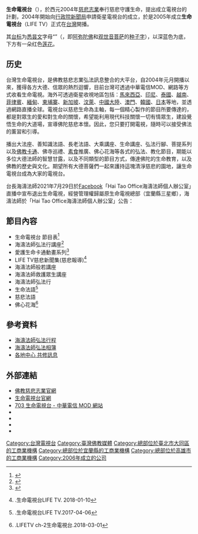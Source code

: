 {{頻道資訊
| 頻道名稱         = 生命電視台<br>LIFE TV
| 頻道圖片檔案     = LifeTV logo.jpg
| 頻道圖片尺寸     = 100
| 頻道圖片名稱     =
| 所屬國家或地區   = {{ROC-TW}}
| 總部所在         = {{TW}}[[宜蘭縣|宜蘭縣]][[三星鄉_(台灣)|三星鄉]]三星路二段20號
| 播放地區         = {{TW}}、{{CHNML}}、<br />{{MAC}}、{{KOR}}、{{JPN}}、<br />{{MAL}}、{{THA}}、<br />{{IDN}}、{{AUS}}、<br />{{VIE}}、{{PHI}}、<br/>{{MYA}}、{{KHM}}、<br/>{{SIN}}、{{BRN}}
| 開播日期         = 2004年（{{age in years and days|2004|1|1|age=no}}）
| 頻道語言         = [[中華民國國語|中華民國國語]]、[[臺語|臺語]]
| 頻道呼號         = 
| 頻道類別         = 
| 視頻格式         = 
| 頻道口號         = 廣傳佛陀大乘法，護持三寶利有情
| 擁有者           = 
| 持股者           = 
| 被取代名稱       = 
| 被取代呼號       = 
| 集團同類頻道     = 
| 重播服務頻道     = 
| 頻道官方網站     = http://www.lifetv.org.tw/
| 備註             = 
| 有線電視供應商01 = {{TWN}}[[台灣電視台列表|全國有線電視]]
| 有線電視頻道數01 = 105頻道 ※隨地區不同<ref>{{Cite web |url=http://www.lifetv.org.tw/channel.htm |title=生命電視台衛星參數 - 收視頻道總表 LIFETV Channel |access-date=2018-05-02 |archive-date=2021-08-11 |archive-url=https://web.archive.org/web/20210811132012/http://www.lifetv.org.tw/channel.htm |dead-url=no }}</ref>
| 寬頻電視供應商01 = {{TWN}}[[中華電信MOD|中華電信MOD]]
| 寬頻電視頻道數01 = 703頻道
| 線上收看網站01  = LIFE TV
| 線上收看網址01  = [http://www.lifetv.org.tw/a_date/@live.htm 法會直播]
| 線上收看網站02  = LIFE TV
| 線上收看網址02  = [http://www.lifetv.org.tw/a_date/live.htm 網路直播]
| 線上收看網站03  = Youtube
| 線上收看網址03  = [https://www.youtube.com/user/lifetv01 HD直播]
}}

'''生命電視台'''（{{lang-en|LIFE TV}}），於西元2004年[[慈悲志業|慈悲志業]]奉行慈悲守護生命，提出成立電視台的計劃，2004年開始向[[行政院新聞局|行政院新聞局]]申請衛星電視台的成立，於是2005年成立'''生命電視台'''（LIFE TV）正式在[[台灣|台灣]]開播。

其[[台标|台标]]为[[悉昙文|悉昙文]]字母“{{sidd|𑖮𑖿𑖨𑖱𑖾}}”（{{IAST|Hrīḥ}}，即[[阿弥陀佛|阿弥陀佛]]和[[观世音菩萨|观世音菩萨]]的[[种子字|种子字]]），以深蓝色为底，下方有一朵红色[[莲|莲花]]。

== 历史 ==
台灣生命電視台，是佛教慈悲志業弘法訊息整合的大平台，自2004年元月開播以來，獲得各方大德、信眾的熱烈迴響，目前台灣可透過中華電信MOD、網路等方式收看生命電視。海外可透過衛星收視地區包括：[[馬來西亞|馬來西亞]]、[[印尼|印尼]]、[[泰國|泰國]]、[[越南|越南]]、[[菲律賓|菲律賓]]、[[緬甸|緬甸]]、[[柬埔寨|柬埔寨]]、[[新加坡|新加坡]]、[[汶萊|汶萊]]、[[中國大陸|中國大陸]]、[[澳門|澳門]]、[[韓國|韓國]]、[[日本|日本]]等地，並透過網路直播全球。電視台以慈悲生命為主軸，每一個精心製作的節目所要傳達的，都是對眾生的愛和對生命的關懷，希望能利用現代科技關懷一切有情眾生，建設覺悟生命的大道場，宣導佛陀慈悲本懷。因此，您只要打開電視，隨時可以接受佛法的薰習和引導。

播出大法座、善知識法語、長老法語、大乘講座、生命講座、弘法行腳、菩提系列以及[[佛教动漫|佛教卡通]]、佛寺巡禮、[[素食|素食]]推廣、佛心花海等各式的弘法、教化節目，期能以多位大德法師的智慧甘露，以及不同類型的節目方式，傳達佛陀的生命教育，以及佛教的歷史與文化。期望所有大德菩薩們一起來護持這塊清淨慈悲的園地，讓生命電視台成為大家的電視台。

台長海濤法師2021年7月29日於[[Facebook|Facebook]]「Hai Tao Office海濤法師個人辦公室」直播中宣布退出生命電視，經營管理權歸屬原生命電視總部（宜蘭縣三星鄉），海濤法師於「Hai Tao Office海濤法師個人辦公室」公告：
{{cquote|
海濤法師已經退休，現在獨立弘法，與各協會，各道場無關。沒有任何對外募款單位。<br />
僅保留FACEBOOK「海濤法師個人辦公室」為唯一官方窗口！<br />
官方唯一弘法平台「海濤法師直播間LIVE STUDIO」現在生命電視已非海濤法師管理，亦無其相關信徒、弟子介入。}}

== 節目內容 ==
*生命電視台 節目表<ref>{{Cite web |url=http://www.lifetv.org.tw/a_date/schedule.htm |title=生命電視台 節目表 |access-date=2018-04-27 |archive-date=2021-04-19 |archive-url=https://web.archive.org/web/20210419190843/http://www.lifetv.org.tw/a_date/schedule.htm |dead-url=no }}</ref>
*海濤法師弘法行講座<ref>{{youtube|channel=UCsS3quz-rJXI8Fidh18iKCg|海濤法師弘法影音專區 }}</ref>
*愛護生命卡通動畫系列<ref>{{youtube|channel=UCApoCujE94SuzvfK10sQ3Fw/videos|生命電視製作愛護生命故事}}</ref>
*LIFE TV慈悲新聞集(慈悲報導)<ref>{{youtube|TeuOTtlgNwA|【慈悲報導】2018-01-07 夢参老和尚祈願法會 明燈永照利樂有情}}.生命電視台LIFE TV. 2018-01-10</ref>
*海濤法師般若講座
*海濤法師救護眾生講座
*海濤法師弘法行
*生命法語<ref>{{youtube|qR2gy4PONaE|生命電視台製作【生命法語(台語)】417 }}.生命電視台LIFE TV.2017-04-06</ref>
*慈悲法語
*佛心花海<ref>{{youtube|IyBaIeHuaF0|李麗淑老師【2018年佛心花海】孔子習琴}}.LIFETV ch-2生命電視台.2018-03-01</ref>

==參考資料==
{{reflist}}
*[http://www.lifetv.org.tw/calender.htm 海濤法師弘法行程] {{Wayback|url=http://www.lifetv.org.tw/calender.htm |date=20210412235603 }}
*[http://www.lifetv.org.tw/album/index.htm 海濤法師弘法相簿] {{Wayback|url=http://www.lifetv.org.tw/album/index.htm |date=20210131135041 }}
*[http://www.lifetv.org.tw/newspage/news.htm 各地中心 共修訊息] {{Wayback|url=http://www.lifetv.org.tw/newspage/news.htm |date=20210413005804 }}

== 外部連結 ==
*[http://www.cbzy.org.tw/ 佛教慈悲志業官網] {{Wayback|url=http://www.cbzy.org.tw/ |date=20211026142105 }}
*[http://www.lifetv.org.tw/ 生命電視台官網] {{Wayback|url=http://www.lifetv.org.tw/ |date=20210420011854 }}
*[http://mod.cht.com.tw/tv/channel.php?id=703 703 生命電視台 - 中華電信 MOD 網站] {{Wayback|url=http://mod.cht.com.tw/tv/channel.php?id=703 |date=20220128063341 }}
*{{facebook|lifetv4076|生命電視台}}
*{{youtube|user=lifetv01|生命電視台LIFE TV}}
*{{youtube|user=lifetv02|LIFETV ch-2生命電視台}}
*{{youtube|channel=UCsS3quz-rJXI8Fidh18iKCg/feed|海濤法師弘法影音專區}}

{{台灣電視台}}
{{台灣電視頻道}}

[[Category:台灣電視台|Category:台灣電視台]]
[[Category:臺灣佛教媒體|Category:臺灣佛教媒體]]
[[Category:總部位於臺北市大同區的工商業機構|Category:總部位於臺北市大同區的工商業機構]]
[[Category:總部位於宜蘭縣的工商業機構|Category:總部位於宜蘭縣的工商業機構]]
[[Category:總部位於高雄市的工商業機構|Category:總部位於高雄市的工商業機構]]
[[Category:2006年成立的公司|Category:2006年成立的公司]]
